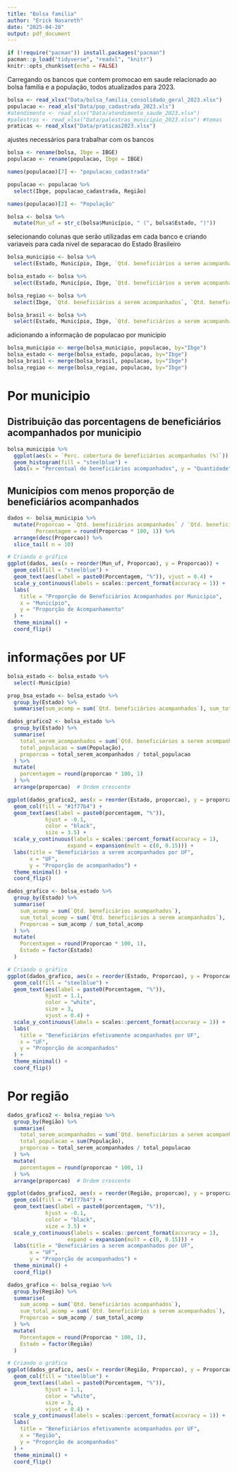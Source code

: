 ```yaml
---
title: "Bolsa familia"
author: "Erick Nasareth"
date: "2025-04-20"
output: pdf_document
---
```


```r
if (!require("pacman")) install.packages("pacman")
pacman::p_load("tidyverse", "readxl", "knitr")
knitr::opts_chunk$set(echo = FALSE)
```

Carregando os bancos que contem promocao em saude relacionado ao bolsa familia e a população, todos atualizados para 2023. 

```r

bolsa <- read_xlsx("Data/bolsa_familia_consolidado_geral_2023.xlsx")
populacao <- read_xls("Data/pop_cadastrada_2023.xls")
#atendimento <- read_xlsx("Data/atendimento_saude_2023.xlsx")
#palestras <- read_xlsx("Data/palestras_municipio_2023.xlsx") #temas
praticas <- read_xlsx("Data/praticas2023.xlsx")

```

ajustes necessários para trabalhar com os bancos

```r

bolsa <- rename(bolsa, Ibge = IBGE)
populacao <- rename(populacao, Ibge = IBGE)

```

```r
names(populacao)[7] <- "populacao_cadastrada"
```


```r
populacao <- populacao %>%
  select(Ibge, populacao_cadastrada, Região)

names(populacao)[2] <- "População"
```



```r
bolsa <- bolsa %>%
  mutate(Mun_uf = str_c(bolsa$Município, " (", bolsa$Estado, ")"))
```


selecionando colunas que serão utilizadas em cada banco e criando variaveis para cada nivel de separacao do Estado Brasileiro

```r
bolsa_municipio <- bolsa %>%
  select(Estado, Município, Ibge, `Qtd. beneficiários a serem acompanhados`, `Qtd. beneficiários acompanhados`, `Perc. cobertura de beneficiários acompanhados (%)`, Mun_uf)

bolsa_estado <- bolsa %>%
  select(Estado, Município, Ibge, `Qtd. beneficiários a serem acompanhados`, `Qtd. beneficiários acompanhados`, )

bolsa_regiao <- bolsa %>%
  select(Ibge, `Qtd. beneficiários a serem acompanhados`, `Qtd. beneficiários acompanhados`, )

bolsa_brasil <- bolsa %>%
  select(Estado, Município, Ibge, `Qtd. beneficiários a serem acompanhados`, `Qtd. beneficiários acompanhados`, )
```

adicionando a informação de populacao por municipio

```r
bolsa_municipio <- merge(bolsa_municipio, populacao, by="Ibge")
bolsa_estado <- merge(bolsa_estado, populacao, by="Ibge")
bolsa_brasil <- merge(bolsa_brasil, populacao, by="Ibge")
bolsa_regiao <- merge(bolsa_regiao, populacao, by="Ibge")
```


# Por municipio

## Distribuição das porcentagens de beneficiários acompanhados por municipio

```r

bolsa_municipio %>% 
  ggplot(aes(x = `Perc. cobertura de beneficiários acompanhados (%)`)) +
  geom_histogram(fill = "steelblue") +
  labs(x = "Percentual de beneficiários acompanhados", y = "Quantidade", title = "Distribuição dos municipios por percentual de beneficiários acompanhados")

```





## Municípios com menos proporção de beneficiários acompanhados

```r
dados <- bolsa_municipio %>%
  mutate(Proporcao = `Qtd. beneficiários acompanhados` / `Qtd. beneficiários a serem acompanhados`,
         Porcentagem = round(Proporcao * 100, 1)) %>%
  arrange(desc(Proporcao)) %>%
  slice_tail( n = 10)

# Criando o gráfico
ggplot(dados, aes(x = reorder(Mun_uf, Proporcao), y = Proporcao)) +
  geom_col(fill = "steelblue") +
  geom_text(aes(label = paste0(Porcentagem, "%")), vjust = 0.4) +
  scale_y_continuous(labels = scales::percent_format(accuracy = 1)) +
  labs(
    title = "Proporção de Beneficiários Acompanhados por Município",
    x = "Município",
    y = "Proporção de Acompanhamento"
  ) +
  theme_minimal() +
  coord_flip()
```

# informações por UF

```r
bolsa_estado <- bolsa_estado %>%
  select(-Município)

prop_bsa_estado <- bolsa_estado %>%
  group_by(Estado) %>%
  summarise(sum_acomp = sum(`Qtd. beneficiários acompanhados`), sum_total_acomp = sum(`Qtd. beneficiários a serem acompanhados`), Proporcao = sum_acomp / sum_total_acomp)
```



```r
dados_grafico2 <- bolsa_estado %>%
  group_by(Estado) %>%
  summarise(
    total_serem_acompanhados = sum(`Qtd. beneficiários a serem acompanhados`),
    total_populacao = sum(População),
    proporcao = total_serem_acompanhados / total_populacao
  ) %>%
  mutate(
    porcentagem = round(proporcao * 100, 1)
  ) %>%
  arrange(proporcao)  # Ordem crescente

ggplot(dados_grafico2, aes(x = reorder(Estado, proporcao), y = proporcao)) +
  geom_col(fill = "#1f77b4") +
  geom_text(aes(label = paste0(porcentagem, "%")), 
            hjust = -0.1, 
            color = "black", 
            size = 3.5) +
  scale_y_continuous(labels = scales::percent_format(accuracy = 1),
                   expand = expansion(mult = c(0, 0.15))) +
  labs(title = "Beneficiários a serem acompanhados por UF",
       x = "UF",
       y = "Proporção de acompanhados") +
  theme_minimal() +
  coord_flip()
```



```r
dados_grafico <- bolsa_estado %>%
  group_by(Estado) %>%
  summarise(
    sum_acomp = sum(`Qtd. beneficiários acompanhados`),
    sum_total_acomp = sum(`Qtd. beneficiários a serem acompanhados`),
    Proporcao = sum_acomp / sum_total_acomp
  ) %>%
  mutate(
    Porcentagem = round(Proporcao * 100, 1),
    Estado = factor(Estado)
  )

# Criando o gráfico
ggplot(dados_grafico, aes(x = reorder(Estado, Proporcao), y = Proporcao)) +
  geom_col(fill = "steelblue") +
  geom_text(aes(label = paste0(Porcentagem, "%")), 
            hjust = 1.1, 
            color = "white", 
            size = 3,
            vjust = 0.4) +
  scale_y_continuous(labels = scales::percent_format(accuracy = 1)) +
  labs(
    title = "Beneficiários efetivamente acompanhados por UF",
    x = "UF",
    y = "Proporção de acompanhados"
  ) +
  theme_minimal() +
  coord_flip() 
```


# Por região




```r
dados_grafico2 <- bolsa_regiao %>%
  group_by(Região) %>%
  summarise(
    total_serem_acompanhados = sum(`Qtd. beneficiários a serem acompanhados`),
    total_populacao = sum(População),
    proporcao = total_serem_acompanhados / total_populacao
  ) %>%
  mutate(
    porcentagem = round(proporcao * 100, 1)
  ) %>%
  arrange(proporcao)  # Ordem crescente

ggplot(dados_grafico2, aes(x = reorder(Região, proporcao), y = proporcao)) +
  geom_col(fill = "#1f77b4") +
  geom_text(aes(label = paste0(porcentagem, "%")), 
            hjust = -0.1, 
            color = "black", 
            size = 3.5) +
  scale_y_continuous(labels = scales::percent_format(accuracy = 1),
                   expand = expansion(mult = c(0, 0.15))) +
  labs(title = "Beneficiários a serem acompanhados por UF",
       x = "UF",
       y = "Proporção de acompanhados") +
  theme_minimal() +
  coord_flip()
```






```r
dados_grafico <- bolsa_regiao %>%
  group_by(Região) %>%
  summarise(
    sum_acomp = sum(`Qtd. beneficiários acompanhados`),
    sum_total_acomp = sum(`Qtd. beneficiários a serem acompanhados`),
    Proporcao = sum_acomp / sum_total_acomp
  ) %>%
  mutate(
    Porcentagem = round(Proporcao * 100, 1),
    Estado = factor(Região)
  )

# Criando o gráfico
ggplot(dados_grafico, aes(x = reorder(Região, Proporcao), y = Proporcao)) +
  geom_col(fill = "steelblue") +
  geom_text(aes(label = paste0(Porcentagem, "%")), 
            hjust = 1.1, 
            color = "white", 
            size = 3,
            vjust = 0.4) +
  scale_y_continuous(labels = scales::percent_format(accuracy = 1)) +
  labs(
    title = "Beneficiários efetivamente acompanhados por UF",
    x = "Região",
    y = "Proporção de acompanhados"
  ) +
  theme_minimal() +
  coord_flip() 
```



